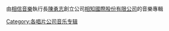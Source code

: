 由[[相信音樂|相信音樂]]執行長[[陳沒|陳勇志]]創立公司[[相知國際股份有限公司|相知國際股份有限公司]]的音樂專輯

[[Category:各唱片公司音乐专辑|Category:各唱片公司音乐专辑]]